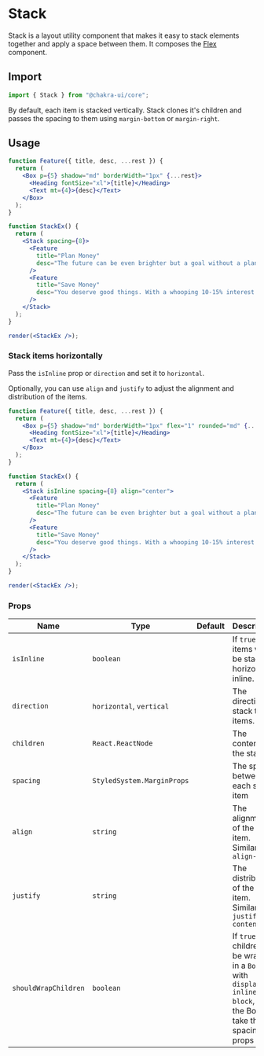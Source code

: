 # Stack

Stack is a layout utility component that makes it easy to stack elements
together and apply a space between them. It composes the [Flex](/flex)
component.

## Import

```js
import { Stack } from "@chakra-ui/core";
```

By default, each item is stacked vertically. Stack clones it's children and
passes the spacing to them using `margin-bottom` or `margin-right`.

## Usage

```jsx isManual=true
function Feature({ title, desc, ...rest }) {
  return (
    <Box p={5} shadow="md" borderWidth="1px" {...rest}>
      <Heading fontSize="xl">{title}</Heading>
      <Text mt={4}>{desc}</Text>
    </Box>
  );
}

function StackEx() {
  return (
    <Stack spacing={8}>
      <Feature
        title="Plan Money"
        desc="The future can be even brighter but a goal without a plan is just a wish"
      />
      <Feature
        title="Save Money"
        desc="You deserve good things. With a whooping 10-15% interest rate per annum, grow your savings on your own terms with our completely automated process"
      />
    </Stack>
  );
}

render(<StackEx />);
```

### Stack items horizontally

Pass the `isInline` prop or `direction` and set it to `horizontal`.

Optionally, you can use `align` and `justify` to adjust the alignment and
distribution of the items.

```jsx isManual=true
function Feature({ title, desc, ...rest }) {
  return (
    <Box p={5} shadow="md" borderWidth="1px" flex="1" rounded="md" {...rest}>
      <Heading fontSize="xl">{title}</Heading>
      <Text mt={4}>{desc}</Text>
    </Box>
  );
}

function StackEx() {
  return (
    <Stack isInline spacing={8} align="center">
      <Feature
        title="Plan Money"
        desc="The future can be even brighter but a goal without a plan is just a wish"
      />
      <Feature
        title="Save Money"
        desc="You deserve good things. With a whooping 10-15% interest rate per annum, grow your savings."
      />
    </Stack>
  );
}

render(<StackEx />);
```

### Props

| Name                 | Type                       | Default | Description                                                                                                              |
| -------------------- | -------------------------- | ------- | ------------------------------------------------------------------------------------------------------------------------ |
| `isInline`           | `boolean`                  |         | If `true` the items will be stacked horizontally inline.                                                                 |
| `direction`          | `horizontal`, `vertical`   |         | The direction to stack the items.                                                                                        |
| `children`           | `React.ReactNode`          |         | The content of the stack.                                                                                                |
| `spacing`            | `StyledSystem.MarginProps` |         | The space between each stack item                                                                                        |
| `align`              | `string`                   |         | The alignment of the stack item. Similar to `align-items`                                                                |
| `justify`            | `string`                   |         | The distribution of the stack item. Similar to `justify-content`                                                         |
| `shouldWrapChildren` | `boolean`                  |         | If `true`, the children will be wrapped in a `Box` with `display: inline-block`, and the Box will take the spacing props |
